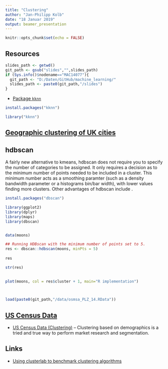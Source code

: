 ```yaml
---
title: "Clustering"
author: "Jan-Philipp Kolb"
date: "18 Januar 2019"
output: beamer_presentation
---
```


```r
knitr::opts_chunk$set(echo = FALSE)
```




## Resources


```r
slides_path <- getwd()
git_path <- gsub("slides","",slides_path)
if (Sys.info()$nodename=="MAC14077"){
  git_path <- "D:/Daten/GitHub/machine_learning/"
  slides_path <- paste0(git_path,"/slides")
}
```


- [Package `kknn`](https://cran.r-project.org/web/packages/kknn/kknn.pdf)

```r
install.packages("kknn")
```

```r
library("kknn")
```


## [Geographic clustering of UK cities](https://www.r-bloggers.com/geographic-clustering-of-uk-cities/)



## hdbscan

A fairly new alternative to kmeans, hdbscan does not require you to
specify the number of categories to be assigned. It only requires a
decision as to the minimum number of points needed to be included in a
cluster. This minimum number acts as a smoothing paramter (such as a
density bandwidth parameter or a histograms bin/bar width), with lower
values finding more clusters. Other advantages of hdbscan include .

```r
install.packages("dbscan")
```



```r
library(ggplot2)
library(dplyr)
library(maps)
library(dbscan)


data(moons)

## Running HDBscan with the minimum number of points set to 5.
res <- dbscan::hdbscan(moons, minPts = 5)                                                                                                                                                     
                                                                                                                                                                                              
res

str(res)

                                                                                                                                                                                              
plot(moons, col = res$cluster + 1, main="R implementation")                                                                                                                                   
                                                                                                                                                                                              



```






```r
load(paste0(git_path,"/data/osmsa_PLZ_14.RData"))
```



## [US Census Data](https://elitedatascience.com/datasets)

- [US Census Data (Clustering)](https://archive.ics.uci.edu/ml/datasets/US+Census+Data+%281990%29) – Clustering based on demographics is a tried and true way to perform market research and segmentation.



## Links

- [Using clusterlab to benchmark clustering algorithms](https://www.r-bloggers.com/using-clusterlab-to-benchmark-clustering-algorithms/)

